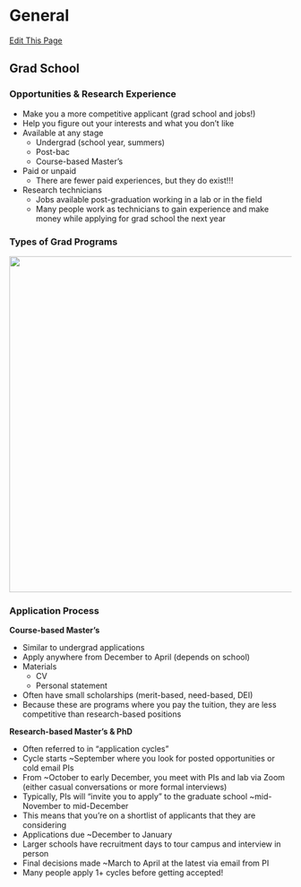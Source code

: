# General

[Edit This Page](https://github.com/remygatins/GatinsLabProtocols/blob/main/prof_development.qmd)

## Grad School 

### Opportunities & Research Experience

- Make you a more competitive applicant (grad school and jobs!)
- Help you figure out your interests and what you don’t like
- Available at any stage
  - Undergrad (school year, summers)
  - Post-bac
  - Course-based Master’s
- Paid or unpaid
  - There are fewer paid experiences, but they do exist!!!
- Research technicians
  - Jobs available post-graduation working in a lab or in the field
  - Many people work as technicians to gain experience and make money while applying for grad school the next year

### Types of Grad Programs

<img width="600" alt="" src="pictures/profdevelopment_typesofschool.png">

### Application Process

**Course-based Master’s**

- Similar to undergrad applications
- Apply anywhere from December to April (depends on school)
- Materials
  - CV
  - Personal statement
- Often have small scholarships (merit-based, need-based, DEI)
- Because these are programs where you pay the tuition, they are less competitive than research-based positions

**Research-based Master’s & PhD**

- Often referred to in “application cycles”
- Cycle starts ~September where you look for posted opportunities or cold email PIs
- From ~October to early December, you meet with PIs and lab via Zoom (either casual conversations or more formal interviews)
- Typically, PIs will “invite you to apply” to the graduate school ~mid-November to mid-December
- This means that you’re on a shortlist of applicants that they are considering
- Applications due ~December to January
- Larger schools have recruitment days to tour campus and interview in person
- Final decisions made ~March to April at the latest via email from PI
- Many people apply 1+ cycles before getting accepted!
